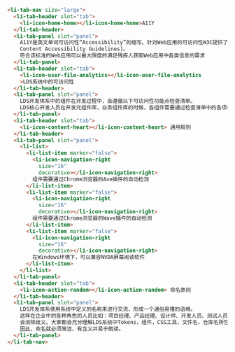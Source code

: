 ```html
<li-tab-nav size="large">
  <li-tab-header slot="tab">
    <li-icon-home-home></li-icon-home-home>A11Y
  </li-tab-header>
  <li-tab-panel slot="panel">
    A11Y是英文单词可访问性“Accessibility”的缩写。针对Web应用的可访问性W3C提供了WCAG(2)标准(Web
    Content Accessibility Guidelines)。
    符合该标准的Web应用可以最大限度的满足残疾人获取Web应用中各类信息的需求
  </li-tab-panel>
  <li-tab-header slot="tab">
    <li-icon-user-file-analytics></li-icon-user-file-analytics
    >LDS系统中的可访问性
  </li-tab-header>
  <li-tab-panel slot="panel">
    LDS开发体系中的组件在开发过程中，会遵循以下可访问性功能点检查清单。
    LDS核心开发人员在开发元组件库、业务组件库的时候，各组件需要通过检查清单中的各项检测后才可以正式发布。
  </li-tab-panel>
  <li-tab-header slot="tab">
    <li-icon-content-heart></li-icon-content-heart> 通用规则
  </li-tab-header>
  <li-tab-panel slot="panel">
    <li-list>
      <li-list-item marker="false">
        <li-icon-navigation-right
          size="16"
          decorative></li-icon-navigation-right>
        组件需要通过Chrome浏览器的Axe插件的自动检测
      </li-list-item>
      <li-list-item marker="false">
        <li-icon-navigation-right
          size="16"
          decorative></li-icon-navigation-right>
        组件需要通过Chrome浏览器的Wave插件的自动检测
      </li-list-item>
      <li-list-item marker="false">
        <li-icon-navigation-right
          size="16"
          decorative></li-icon-navigation-right>
        在Windows环境下，可以兼容NVDA屏幕阅读软件
      </li-list-item>
    </li-list>
  </li-tab-panel>
  <li-tab-header slot="tab">
    <li-icon-action-random></li-icon-action-random> 命名原则
  </li-tab-header>
  <li-tab-panel slot="panel">
    LDS开发体系使用系统中定义的名称来进行交流，形成一个通俗易懂的语境。
    这样在企业中的各种角色的人员比如：项目经理、产品经理、设计师、开发人员、测试人员、部署人员、售后支持等进行沟通交流的时候，
    会消除歧义。大家都会充分理解LDS系统中Tokens，组件，CSS工具，文件名，仓库名所包含的各种含义。
    因此，命名就必须简洁、有含义并易于朗读。
  </li-tab-panel>
</li-tab-nav>
```
